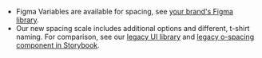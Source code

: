 - Figma Variables are available for spacing, see [your brand's Figma library](https://www.figma.com/files/938480807921629744/team/1237702133754424766).
- Our new spacing scale includes additional options and different, t-shirt naming. For comparison, see our [legacy UI library](https://www.figma.com/file/MyHQ1qdwYyek5IBdhEEaND/FT-UI-Library?type=design&node-id=0-2169&mode=design&t=WXTU1v4lXmcRPKaO-0) and [legacy o-spacing component in Storybook](https://main--655f72ec522e424302dc6201.chromatic.com/).
